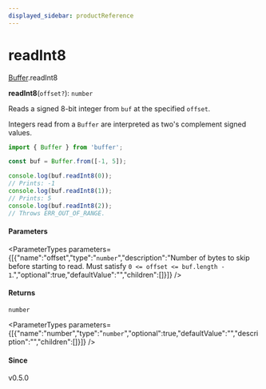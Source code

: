 ```yaml
---
displayed_sidebar: productReference
---
```



# readInt8

[Buffer](../../interfaces/Buffer.mdx).readInt8

**readInt8**(`offset?`): `number`

Reads a signed 8-bit integer from `buf` at the specified `offset`.

Integers read from a `Buffer` are interpreted as two's complement signed values.

```js
import { Buffer } from 'buffer';

const buf = Buffer.from([-1, 5]);

console.log(buf.readInt8(0));
// Prints: -1
console.log(buf.readInt8(1));
// Prints: 5
console.log(buf.readInt8(2));
// Throws ERR_OUT_OF_RANGE.
```

#### Parameters

<ParameterTypes parameters={[{"name":"offset","type":"`number`","description":"Number of bytes to skip before starting to read. Must satisfy `0 <= offset <= buf.length - 1`.","optional":true,"defaultValue":"","children":[]}]} />

#### Returns

`number`

<ParameterTypes parameters={[{"name":"number","type":"`number`","optional":true,"defaultValue":"","description":"","children":[]}]} />

#### Since

v0.5.0
